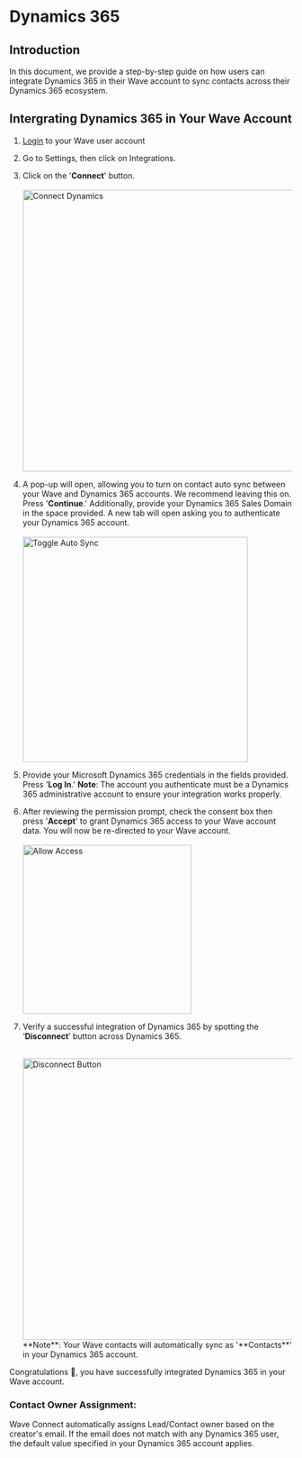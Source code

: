 
# Dynamics 365

## Introduction

In this document, we provide a step-by-step guide on how users can integrate Dynamics 365 in their Wave account to sync contacts across their Dynamics 365 ecosystem.

## Intergrating Dynamics 365 in Your Wave Account

1.  [Login](https://app.wavecnct.com/login) to your Wave user account
2.  Go to Settings, then click on Integrations.
3.  Click on the '**Connect**' button.<br /><br />
    <img src="/platform/integrations/dynamics-365/connect-dynamics.png" alt="Connect Dynamics" width="500px" />
    <br />
4.  A pop-up will open, allowing you to turn on contact auto sync between your Wave and Dynamics 365 accounts. We recommend leaving this on. Press '**Continue**.' Additionally, provide your Dynamics 365 Sales Domain in the space provided. A new tab will open asking you to authenticate your Dynamics 365 account.<br /><br />
    <img
      src="/platform/integrations/dynamics-365/dynamics-auto-sync-contacts.png"
      alt="Toggle Auto Sync"
      width="400px"
    />
    <br />
5.  Provide your Microsoft Dynamics 365 credentials in the fields provided. Press '**Log In**.'
    <Callout type="info">
      **Note**: The account you authenticate must be a Dynamics 365 administrative account to ensure your integration
      works properly.
    </Callout>
    <br />
6.  After reviewing the permission prompt, check the consent box then press '**Accept**' to grant Dynamics 365 access to your Wave account data. You will now be re-directed to your Wave account.<br /><br />
    <img src="/platform/integrations/dynamics-365/dynamics-allow-access.png" alt="Allow Access" width="300px" />
    <br />
7.  Verify a successful integration of Dynamics 365 by spotting the ‘**Disconnect**’ button across Dynamics 365.<br /><br />

    <img src="/platform/integrations/dynamics-365/disconnect-dynamics.png" alt="Disconnect Button" width="500px" />

    <Callout type="info">
      **Note**: Your Wave contacts will automatically sync as '**Contacts**' in your Dynamics 365 account.
    </Callout>

Congratulations 🎉, you have successfully integrated Dynamics 365 in your Wave account.

### Contact Owner Assignment:

Wave Connect automatically assigns Lead/Contact owner based on the creator's email. If the email does not match with any Dynamics 365 user, the default value specified in your Dynamics 365 account applies.
